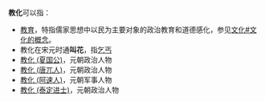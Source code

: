 '''教化'''可以指：
*[[教育|教育]]，特指儒家思想中以民为主要对象的政治教育和道德感化，参见[[文化#文化的概念|文化#文化的概念]]。
*教化在宋元时通'''叫花'''，指[[乞丐|乞丐]]
*[[教化_(夏国公)|教化 (夏国公)]]，元朝政治人物
*[[教化_(唐兀人)|教化 (唐兀人)]]，元朝政治人物
*[[教化_(阿速人)|教化 (阿速人)]]，元朝军事人物
*[[教化_(泰定进士)|教化 (泰定进士)]]，元朝政治人物

{{disambig|J|cat=二字消歧义}}